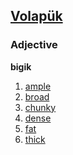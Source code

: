 ==[[Volapük]]==

===Adjective===
'''bigik'''

#[[ample]] 
#[[broad]] 
#[[chunky]] 
#[[dense]] 
#[[fat]] 
#[[thick]]